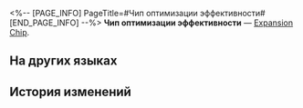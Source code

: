 <%-- [PAGE_INFO]
PageTitle=#Чип оптимизации эффективности#
[END_PAGE_INFO] --%>
{{Предмет Инфобокс
|id          = 250208
|Изображение = Предмет Чип оптимизации эффективности.png
|Тип         = Expansion Chip
|Инвентарь   = 
|Редкость    = 4
|Эффект      = 
|Описание    = В начале боя понижает энергию, необходимую для использования сверхспособности, на 1 ед. Энергия может быть снижена до макс. 2 ед.
}}
{{Описание|Игровой предмет в «Эфирных войнах». Экипируйте, чтобы эфирный дух получил особую улучшенную способность.}}
'''Чип оптимизации эффективности''' — [[Expansion Chip]].

==На других языках==
{{На других языках
|en   = Efficiency Optimization Chip
|zhs  = 降耗增效芯片
|zht  = 降耗增效晶片
|ja   = チップ「省エネ」
|ko   = 효율 최적화 칩
|es   = Chip de optimización de eficiencia
|fr   = Puce d'optimisation d'efficacité
|ru   = Чип оптимизации эффективности
|th   = ชิปเพิ่มประสิทธิภาพ
|vi   = Chip Tối Ưu Hiệu Quả
|de   = Chip: Effizienzoptimierung
|id   = Efficiency Optimization Chip
|pt   = Chip de Otimização de Eficiência
}}

==История изменений==
{{История изменений|3.5}}